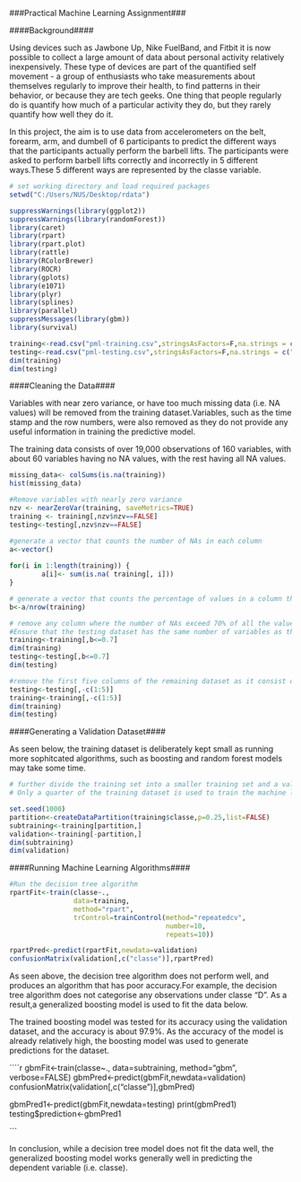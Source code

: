 ###Practical Machine Learning Assignment###

####Background####    

Using devices such as Jawbone Up, Nike FuelBand, and Fitbit it is now possible to collect a large amount of data about personal activity relatively inexpensively. These type of devices are part of the quantified self movement - a group of enthusiasts who take measurements about themselves regularly to improve their health, to find patterns in their behavior, or because they are tech geeks. One thing that people regularly do is quantify how much of a particular activity they do, but they rarely quantify how well they do it.     

In this project, the aim is to use data from accelerometers on the belt, forearm, arm, and dumbell of 6 participants to predict the different ways that the participants actually perform the barbell lifts. The participants were asked to perform barbell lifts correctly and incorrectly in 5 different ways.These 5 different ways are represented by the classe variable.  

```{r,cache=TRUE}
# set working directory and load required packages
setwd("C:/Users/NUS/Desktop/rdata")

suppressWarnings(library(ggplot2))
suppressWarnings(library(randomForest))
library(caret)
library(rpart)
library(rpart.plot)
library(rattle)
library(RColorBrewer)
library(ROCR)
library(gplots)
library(e1071)
library(plyr)
library(splines)
library(parallel)
suppressMessages(library(gbm))
library(survival)

```

```{r, cache=TRUE}

training<-read.csv("pml-training.csv",stringsAsFactors=F,na.strings = c("NA","#DIV/0!",""))
testing<-read.csv("pml-testing.csv",stringsAsFactors=F,na.strings = c("NA","#DIV/0!",""))
dim(training)
dim(testing)

```

####Cleaning the Data####

Variables with near zero variance, or have too much missing data (i.e. NA values)
will be removed from the training dataset.Variables, such as the time stamp and the row numbers, were also removed as they do not provide any useful information in training the predictive model. 

The training data consists of over 19,000 observations of 160 variables, with about 60 variables having no NA values, with the rest having all NA values.

```{r,cache=TRUE}
missing_data<- colSums(is.na(training)) 
hist(missing_data)
```

```{r,cache=TRUE}
#Remove variables with nearly zero variance
nzv <- nearZeroVar(training, saveMetrics=TRUE)
training <- training[,nzv$nzv==FALSE]
testing<-testing[,nzv$nzv==FALSE]

#generate a vector that counts the number of NAs in each column 
a<-vector()
                
for(i in 1:length(training)) {
        a[i]<- sum(is.na( training[, i]))
}

# generate a vector that counts the percentage of values in a column that consists of NA values.
b<-a/nrow(training)

# remove any column where the number of NAs exceed 70% of all the values for a variable
#Ensure that the testing dataset has the same number of variables as the training dataset.
training<-training[,b<=0.7]
dim(training)
testing<-testing[,b<=0.7]
dim(testing)

#remove the first five columns of the remaining dataset as it consist of values that do not contain useful information (for e.g. timestamp, or row numbers)
testing<-testing[,-c(1:5)]
training<-training[,-c(1:5)]
dim(training)
dim(testing)


```

####Generating a Validation Dataset####    

As seen below, the training dataset is deliberately kept small as running more sophitcated algorithms, such as boosting and random forest models may take some time. 

```{r,cache=TRUE}

# further divide the training set into a smaller training set and a validation set
# Only a quarter of the training dataset is used to train the machine learning algorithm as unning machine learning algorithms on large datasets may take some time.

set.seed(1000)
partition<-createDataPartition(training$classe,p=0.25,list=FALSE)
subtraining<-training[partition,]
validation<-training[-partition,]
dim(subtraining)
dim(validation)
```

####Running Machine Learning Algorithms####
```{r,cache=TRUE}
#Run the decision tree algorithm
rpartFit<-train(classe~.,
                data=training,
                method="rpart",
                trControl=trainControl(method="repeatedcv",
                                       number=10,
                                       repeats=10))

rpartPred<-predict(rpartFit,newdata=validation)
confusionMatrix(validation[,c("classe")],rpartPred)
```

As seen above, the decision tree algorithm does not perform well, and produces an algorithm that has poor accuracy.For example, the decision tree algorithm does not categorise any observations under classe "D". As a result,a generalized boosting model is used to fit the data below. 

The trained boosting model was tested for its accuracy using the validation dataset, and the accuracy is about 97.9%. As the accuracy of the model is already relatively high, the boosting model was used to generate predictions for the dataset. 

````{r,cache=TRUE}

gbmFit<-train(classe~.,
                data=subtraining,
                method="gbm",
                verbose=FALSE)
gbmPred<-predict(gbmFit,newdata=validation)
confusionMatrix(validation[,c("classe")],gbmPred)

gbmPred1<-predict(gbmFit,newdata=testing)
print(gbmPred1)
testing$prediction<-gbmPred1

```    

In conclusion, while a decision tree model does not fit the data well, the generalized boosting model works generally well in predicting the dependent variable (i.e. classe).  
